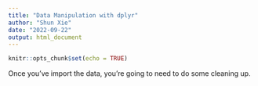 ```yaml
---
title: "Data Manipulation with dplyr"
author: "Shun Xie"
date: "2022-09-22"
output: html_document
---
```


```r
knitr::opts_chunk$set(echo = TRUE)
```

Once you've import the data, you're going to need to do some cleaning up. 